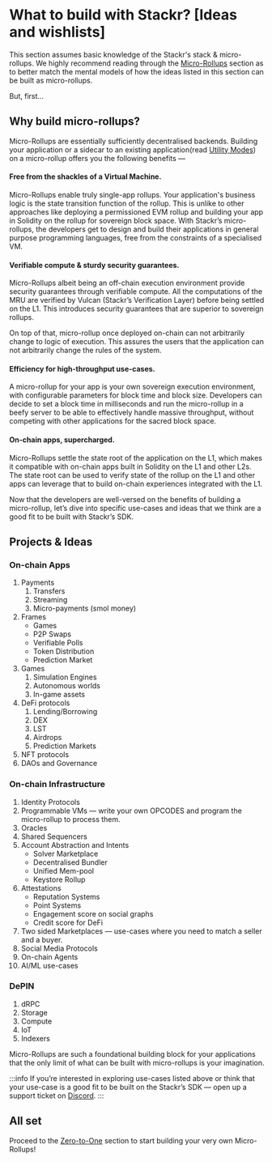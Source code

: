 # What to build with Stackr? [Ideas and wishlists]

This section assumes basic knowledge of the Stackr's stack & micro-rollups. We highly recommend reading through the [Micro-Rollups](/micro-rollup/introduction) section as to better match the mental models of how the ideas listed in this section can be built as micro-rollups.

But, first…

## Why build micro-rollups?

Micro-Rollups are essentially sufficiently decentralised backends. Building your application or a sidecar to an existing application(read [Utility Modes](/micro-rollup/utility)) on a micro-rollup offers you the following benefits —

#### Free from the shackles of a Virtual Machine.

Micro-Rollups enable truly single-app rollups. Your application's business logic is the state transition function of the rollup. This is unlike to other approaches like deploying a permissioned EVM rollup and building your app in Solidity on the rollup for sovereign block space. With Stackr’s micro-rollups, the developers get to design and build their applications in general purpose programming languages, free from the constraints of a specialised VM.

#### Verifiable compute & sturdy security guarantees.

Micro-Rollups albeit being an off-chain execution environment provide security guarantees through verifiable compute. All the computations of the MRU are verified by Vulcan (Stackr’s Verification Layer) before being settled on the L1. This introduces security guarantees that are superior to sovereign rollups.

On top of that, micro-rollup once deployed on-chain can not arbitrarily change to logic of execution. This assures the users that the application can not arbitrarily change the rules of the system.

#### Efficiency for high-throughput use-cases.

A micro-rollup for your app is your own sovereign execution environment, with configurable parameters for block time and block size. Developers can decide to set a block time in milliseconds and run the micro-rollup in a beefy server to be able to effectively handle massive throughput, without competing with other applications for the sacred block space.

#### On-chain apps, supercharged.

Micro-Rollups settle the state root of the application on the L1, which makes it compatible with on-chain apps built in Solidity on the L1 and other L2s. The state root can be used to verify state of the rollup on the L1 and other apps can leverage that to build on-chain experiences integrated with the L1.

Now that the developers are well-versed on the benefits of building a micro-rollup, let’s dive into specific use-cases and ideas that we think are a good fit to be built with Stackr’s SDK.

## Projects & Ideas

### On-chain Apps

1. Payments
   1. Transfers
   2. Streaming
   3. Micro-payments (smol money)
2. Frames
   - Games
   - P2P Swaps
   - Verifiable Polls
   - Token Distribution
   - Prediction Market
3. Games
   1. Simulation Engines
   2. Autonomous worlds
   3. In-game assets
4. DeFi protocols
   1. Lending/Borrowing
   2. DEX
   3. LST
   4. Airdrops
   5. Prediction Markets
5. NFT protocols
6. DAOs and Governance

### On-chain Infrastructure

1. Identity Protocols
2. Programmable VMs — write your own OPCODES and program the micro-rollup to process them.
3. Oracles
4. Shared Sequencers
5. Account Abstraction and Intents
   - Solver Marketplace
   - Decentralised Bundler
   - Unified Mem-pool
   - Keystore Rollup
6. Attestations
   - Reputation Systems
   - Point Systems
   - Engagement score on social graphs
   - Credit score for DeFi
7. Two sided Marketplaces — use-cases where you need to match a seller and a buyer.
8. Social Media Protocols
9. On-chain Agents
10. AI/ML use-cases

### DePIN

1. dRPC
2. Storage
3. Compute
4. IoT
5. Indexers

Micro-Rollups are such a foundational building block for your applications that the only limit of what can be built with micro-rollups is your imagination.

:::info
If you’re interested in exploring use-cases listed above or think that your use-case is a good fit to be built on the Stackr’s SDK — open up a support ticket on [Discord](https://discord.com/invite/PY4nhg7bcc).
:::

## All set

Proceed to the [Zero-to-One](/build/zero-to-one/getting-started) section to start building your very own Micro-Rollups!
